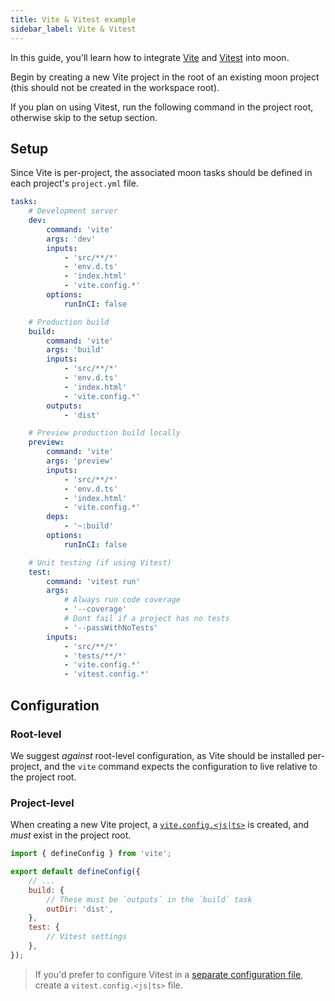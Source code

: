 ```yaml
---
title: Vite & Vitest example
sidebar_label: Vite & Vitest
---
```



In this guide, you'll learn how to integrate [Vite](https://vitejs.dev/) and
[Vitest](https://vitest.dev/) into moon.

Begin by creating a new Vite project in the root of an existing moon project (this should not be
created in the workspace root).

<CreateDepTabs dep="vite" />

If you plan on using Vitest, run the following command in the project root, otherwise skip to the
setup section.

<AddDepsTabs dep="vitest" package="<project>" dev />

## Setup

Since Vite is per-project, the associated moon tasks should be defined in each project's
`project.yml` file.

```yaml title="<project>/project.yml"
tasks:
	# Development server
	dev:
		command: 'vite'
		args: 'dev'
		inputs:
			- 'src/**/*'
			- 'env.d.ts'
			- 'index.html'
			- 'vite.config.*'
		options:
			runInCI: false

	# Production build
	build:
		command: 'vite'
		args: 'build'
		inputs:
			- 'src/**/*'
			- 'env.d.ts'
			- 'index.html'
			- 'vite.config.*'
		outputs:
			- 'dist'

	# Preview production build locally
	preview:
		command: 'vite'
		args: 'preview'
		inputs:
			- 'src/**/*'
			- 'env.d.ts'
			- 'index.html'
			- 'vite.config.*'
		deps:
			- '~:build'
		options:
			runInCI: false

	# Unit testing (if using Vitest)
	test:
		command: 'vitest run'
		args:
			# Always run code coverage
			- '--coverage'
			# Dont fail if a project has no tests
			- '--passWithNoTests'
		inputs:
			- 'src/**/*'
			- 'tests/**/*'
			- 'vite.config.*'
			- 'vitest.config.*'
```

## Configuration

### Root-level

We suggest _against_ root-level configuration, as Vite should be installed per-project, and the
`vite` command expects the configuration to live relative to the project root.

### Project-level

When creating a new Vite project, a [`vite.config.<js|ts>`](https://vitejs.dev/config) is created,
and _must_ exist in the project root.

```js title="<project>/vite.project.js"
import { defineConfig } from 'vite';

export default defineConfig({
	// ...
	build: {
		// These must be `outputs` in the `build` task
		outDir: 'dist',
	},
	test: {
		// Vitest settings
	},
});
```

> If you'd prefer to configure Vitest in a
> [separate configuration file](https://vitest.dev/guide/#configuring-vitest), create a
> `vitest.config.<js|ts>` file.
